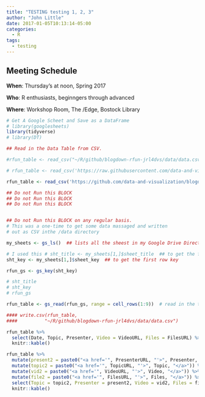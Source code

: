 ```yaml
---
title: "TESTING testing 1, 2, 3"
author: "John Little"
date: 2017-01-05T10:13:14-05:00
categories:
  - R
tags: 
  - testing
---
```


## Meeting Schedule

**When**: Thursday's at noon, Spring 2017

**Who**: R enthusiasts, beginngers through advanced 

**Where**: Workshop Room, The /Edge, Bostock Library

```r
# Get A Google Scheet and Save as a DataFrame
# library(googlesheets)
library(tidyverse)
# library(DT)

## Read in the Data Table from CSV.

#rfun_table <- read_csv("~/R/github/blogdown-rfun-jrl4dvs/data/data.csv")

# rfun_table <- read_csv('https://raw.githubusercontent.com/data-and-visualization/blogdown-rfun-jrl4dvs/master/data/data.csv')

rfun_table <- read_csv('https://github.com/data-and-visualization/blogdown2-rfun/raw/master/data/data.csv')


```


```r


## Do not Run this BLOCK
## Do not Run this BLOCK
## Do not Run this BLOCK


## Do not Run this BLOCK on any regular basis.  
# This was a one-time to get some data massaged and written 
# out as CSV inthe /data directory

my_sheets <- gs_ls()  ## lists all the sheest in my Google Drive Directory

# I used this # sht_title <- my_sheets[1,]$sheet_title  ## to get the first row title "rfun 2016 schedule scraped"
sht_key <- my_sheets[1,]$sheet_key  ## to get the first row key

rfun_gs <- gs_key(sht_key)

# sht_title
# sht_key
# rfun_gs

rfun_table <- gs_read(rfun_gs, range = cell_rows(1:9))  # read in the top 9 rows

#### write.csv(rfun_table, 
####          "~/R/github/blogdown-rfun-jrl4dvs/data/data.csv")

```


```r
rfun_table %>% 
  select(Date, Topic, Presenter, Video = VideoURL, Files = FilesURL) %>% 
  knitr::kable()
```


```r
rfun_table %>% 
  mutate(present2 = paste0("<a href='", PresenterURL, "'>", Presenter, "</a>")) %>%
  mutate(topic2 = paste0("<a href='", TopicURL, "'>", Topic, "</a>")) %>% 
  mutate(vid2 = paste0("<a href='", VideoURL, "'>", Video, "</a>")) %>% 
  mutate(file2 = paste0("<a href='", FilesURL, "'>", Files, "</a>")) %>% 
  select(Topic = topic2, Presenter = present2, Video = vid2, Files = file2) %>% 
  knitr::kable()
```



